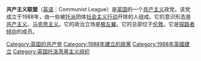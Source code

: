 {{about|1988年成立的共产主义组织|1990年－2005年存在的托洛茨基主义组织|共产主义联盟 (英国，1990年)}}
'''共产主义联盟'''（[[英语|英语]]：Communist League）是[[英国|英国]]的一个[[共产主义|共产主义]]政党。该党成立于1988年，由一些被[[托派|托派]]团体[[社会主义行动_(英国)|社会主义行动]]开除的人组成。它的意识形态是[[共产主义|共产主义]]、[[马克思主义|马克思主义]]。它的政治立场是[[极左翼|极左翼]]。它的总部位于[[伦敦|伦敦]]。它是[[探路者倾向|探路者倾向]]的成员。

{{欧洲的共产党}}

[[Category:英国的共产党|Category:英国的共产党]]
[[Category:1988年建立的政黨|Category:1988年建立的政黨]]
[[Category:1988年英國建立|Category:1988年英國建立]]
[[Category:英国托洛茨基主义组织|Category:英国托洛茨基主义组织]]